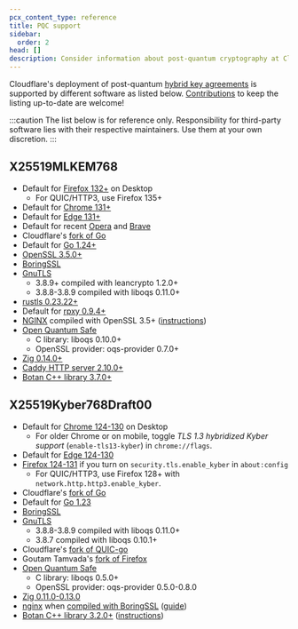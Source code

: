 ```yaml
---
pcx_content_type: reference
title: PQC support
sidebar:
  order: 2
head: []
description: Consider information about post-quantum cryptography at Cloudflare - deployed key agreements and software support.
---
```


Cloudflare's deployment of post-quantum [hybrid key agreements](/ssl/post-quantum-cryptography/#hybrid-key-agreement) is supported by different software as listed below. [Contributions](https://github.com/cloudflare/cloudflare-docs/blob/production/CONTRIBUTING.md) to keep the listing up-to-date are welcome!

:::caution
The list below is for reference only. Responsibility for third-party software lies with their respective maintainers. Use them at your own discretion.
:::

## X25519MLKEM768
- Default for [Firefox 132+](https://www.mozilla.org/firefox/) on Desktop
    - For QUIC/HTTP3, use Firefox 135+
- Default for [Chrome 131+](https://www.google.com/chrome/)
- Default for [Edge 131+](https://microsoft.com/edge/)
- Default for recent [Opera](https://opera.com) and [Brave](https://brave.com)
- Cloudflare's [fork of Go](https://github.com/cloudflare/go)
- Default for [Go 1.24+](https://go.dev/doc/go1.24#cryptotlspkgcryptotls)
- [OpenSSL 3.5.0+](https://www.openssl.org/)
- [BoringSSL](https://boringssl.googlesource.com/boringssl/)
- [GnuTLS](https://www.gnutls.org)
    - 3.8.9+ compiled with leancrypto 1.2.0+
    - 3.8.8-3.8.9 compiled with liboqs 0.11.0+
- [rustls 0.23.22+](https://crates.io/crates/rustls)
- Default for [rpxy 0.9.4+](https://github.com/junkurihara/rust-rpxy)
- [NGINX](https://github.com/nginx/nginx) compiled with OpenSSL 3.5+ ([instructions](https://github.com/nginx/nginx/issues/288))
- [Open Quantum Safe](https://openquantumsafe.org/)
    - C library: liboqs 0.10.0+
    - OpenSSL provider: oqs-provider 0.7.0+
- [Zig 0.14.0+](https://ziglang.org/)
- [Caddy HTTP server 2.10.0+](https://caddyserver.com/)
- [Botan C++ library 3.7.0+](https://botan.randombit.net/)

## X25519Kyber768Draft00

- Default for [Chrome 124-130](https://www.google.com/chrome/) on Desktop
    - For older Chrome or on mobile, toggle _TLS 1.3 hybridized Kyber support_ (`enable-tls13-kyber`) in `chrome://flags`.
- Default for [Edge 124-130](https://microsoft.com/edge/)
- [Firefox 124-131](https://www.mozilla.org/firefox) if you turn on `security.tls.enable_kyber` in `about:config`
    - For QUIC/HTTP3, use Firefox 128+ with `network.http.http3.enable_kyber`.
- Cloudflare's [fork of Go](https://github.com/cloudflare/go)
- Default for [Go 1.23](https://github.com/golang/go/issues/67061)
- [BoringSSL](https://boringssl.googlesource.com/boringssl/)
- [GnuTLS](https://www.gnutls.org)
    - 3.8.8-3.8.9 compiled with liboqs 0.11.0+
    - 3.8.7 compiled with liboqs 0.10.1+
- Cloudflare's [fork of QUIC-go](https://github.com/cloudflare/qtls-pq)
- Goutam Tamvada's [fork of Firefox](https://github.com/xvzcf/firefox-pq-demos)
- [Open Quantum Safe](https://openquantumsafe.org/)
    - C library: liboqs 0.5.0+
    - OpenSSL provider: oqs-provider 0.5.0-0.8.0
- [Zig 0.11.0-0.13.0](https://ziglang.org/)
- [nginx](https://www.nginx.org/) when [compiled with BoringSSL](https://mailman.nginx.org/pipermail/nginx/2023-August/NOISOYU3QTB2DGIYUBGF7CAMQHDI2QLT.html) ([guide](https://blog.centminmod.com/2023/10/03/2860/how-to-enable-cloudflare-post-quantum-x25519kyber768-key-exchange-support-in-centmin-mod-nginx/))
- [Botan C++ library 3.2.0+](https://botan.randombit.net/) ([instructions](https://github.com/randombit/botan/discussions/3747))
